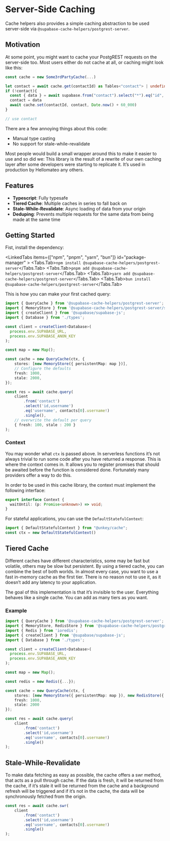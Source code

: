 
# Server-Side Caching

Cache helpers also provides a simple caching abstraction to be used server-side via `@supabase-cache-helpers/postgrest-server`.

## Motivation

At some point, you might want to cache your PostgREST requests on the server-side too. Most users either do not cache at all, or caching might look like this:


```ts
const cache = new Some3rdPartyCache(...)

let contact = await cache.get(contactId) as Tables<"contact"> | undefined | null;
if (!contact){
  const { data } = await supabase.from("contact").select("*").eq("id", contactId).throwOnError()
  contact = data
  await cache.set(contactId, contact, Date.now() + 60_000)
}

// use contact
```

There are a few annoying things about this code:

- Manual type casting
- No support for stale-while-revalidate

Most people would build a small wrapper around this to make it easier to use and so did we: This library is the result of a rewrite of our own caching layer after some developers were starting to replicate it. It’s used in production by Hellomateo any others.

## Features

- **Typescript**: Fully typesafe
- **Tiered Cache**: Multiple caches in series to fall back on
- **Stale-While-Revalidate**: Async loading of data from your origin
- **Deduping**: Prevents multiple requests for the same data from being made at the same time

## Getting Started

Fist, install the dependency:

<LinkedTabs items={["npm", "pnpm", "yarn", "bun"]}
  id="package-manager"
    >
  <Tabs.Tab>`npm install @supabase-cache-helpers/postgrest-server`</Tabs.Tab>
  <Tabs.Tab>`pnpm add @supabase-cache-helpers/postgrest-server`</Tabs.Tab>
  <Tabs.Tab>`yarn add @supabase-cache-helpers/postgrest-server`</Tabs.Tab>
  <Tabs.Tab>`bun install @supabase-cache-helpers/postgrest-server`</Tabs.Tab>
</LinkedTabs>

This is how you can make your first cached query:

```ts
import { QueryCache } from '@supabase-cache-helpers/postgrest-server';
import { MemoryStore } from '@supabase-cache-helpers/postgrest-server/stores';
import { createClient } from '@supabase/supabase-js';
import { Database } from './types';

const client = createClient<Database>(
  process.env.SUPABASE_URL,
  process.env.SUPABASE_ANON_KEY
);

const map = new Map();

const cache = new QueryCache(ctx, {
    stores: [new MemoryStore({ persistentMap: map })],
    // Configure the defaults
    fresh: 1000,
    stale: 2000,
});

const res = await cache.query(
    client
        .from('contact')
        .select('id,username')
        .eq('username', contacts[0].username!)
        .single(),
    // overwrite the default per query
    { fresh: 100, stale : 200 }
);

```

### Context

You may wonder what `ctx` is passed above. In serverless functions it’s not always trivial to run some code after you have returned a response. This is where the context comes in. It allows you to register promises that should be awaited before the function is considered done. Fortunately many providers offer a way to do this.

In order to be used in this cache library, the context must implement the following interface:

```ts
export interface Context {
  waitUntil: (p: Promise<unknown>) => void;
}
```

For stateful applications, you can use the `DefaultStatefulContext`:

```ts
import { DefaultStatefulContext } from "@unkey/cache";
const ctx = new DefaultStatefulContext()
```

## Tiered Cache

Different caches have different characteristics, some may be fast but volatile, others may be slow but persistent. By using a tiered cache, you can combine the best of both worlds. In almost every case, you want to use a fast in-memory cache as the first tier. There is no reason not to use it, as it doesn’t add any latency to your application.

The goal of this implementation is that it’s invisible to the user. Everything behaves like a single cache. You can add as many tiers as you want.

### Example

```ts
import { QueryCache } from '@supabase-cache-helpers/postgrest-server';
import { MemoryStore, RedisStore } from '@supabase-cache-helpers/postgrest-server/stores';
import { Redis } from 'ioredis';
import { createClient } from '@supabase/supabase-js';
import { Database } from './types';

const client = createClient<Database>(
  process.env.SUPABASE_URL,
  process.env.SUPABASE_ANON_KEY
);

const map = new Map();

const redis = new Redis({...});

const cache = new QueryCache(ctx, {
    stores: [new MemoryStore({ persistentMap: map }), new RedisStore({ redis })],
    fresh: 1000,
    stale: 2000
});

const res = await cache.query(
    client
        .from('contact')
        .select('id,username')
        .eq('username', contacts[0].username!)
        .single()
);

```


## Stale-While-Revalidate

To make data fetching as easy as possible, the cache offers a swr method, that acts as a pull through cache. If the data is fresh, it will be returned from the cache, if it’s stale it will be returned from the cache and a background refresh will be triggered and if it’s not in the cache, the data will be synchronously fetched from the origin.

```ts
const res = await cache.swr(
    client
        .from('contact')
        .select('id,username')
        .eq('username', contacts[0].username!)
        .single()
);
```

